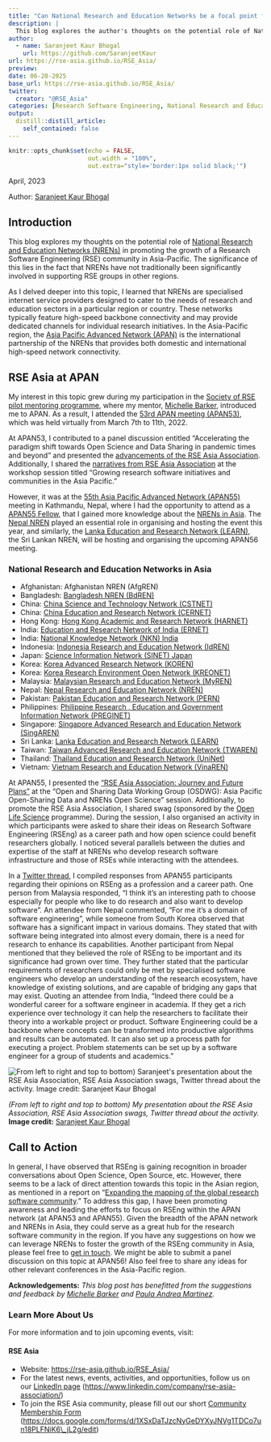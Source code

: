 ```yaml
---
title: "Can National Research and Education Networks be a focal point for Research Software Engineers in some regions?"
description: |
  This blog explores the author's thoughts on the potential role of National Research and Education Networks (NRENs) in promoting the growth of a Research Software Engineering (RSE) community in Asia-Pacific.
author:
  - name: Saranjeet Kaur Bhogal
    url: https://github.com/SaranjeetKaur
url: https://rse-asia.github.io/RSE_Asia/
preview: 
date: 06-28-2025
base_url: https://rse-asia.github.io/RSE_Asia/
twitter:
  creator: "@RSE_Asia"
categories: [Research Software Engineering, National Research and Education Network, NREN, Community Building, Experience Blog]
output:
  distill::distill_article:
    self_contained: false
---
```


```r
knitr::opts_chunk$set(echo = FALSE,
                      out.width = "100%",
                      out.extra="style='border:1px solid black;'")
```

April, 2023

Author: [Saranjeet Kaur Bhogal](https://saranjeetkaur.github.io/About-Me/)

## Introduction

This blog explores my thoughts on the potential role of [National Research and Education Networks (NRENs)](https://en.wikipedia.org/wiki/National_research_and_education_network) in promoting the growth of a Research Software Engineering (RSE) community in Asia-Pacific. The significance of this lies in the fact that NRENs have not traditionally been significantly involved in supporting RSE groups in other regions.

As I delved deeper into this topic, I learned that NRENs are specialised internet service providers designed to cater to the needs of research and education sectors in a particular region or country. These networks typically feature high-speed backbone connectivity and may provide dedicated channels for individual research initiatives. In the Asia-Pacific region, the [Asia Pacific Advanced Network (APAN)](https://apan.net) is the international partnership of the NRENs that provides both domestic and international high-speed network connectivity.

## RSE Asia at APAN

My interest in this topic grew during my participation in the [Society of RSE pilot mentoring programme](https://society-rse.org/events/pilot-mentoring-programme/), where my mentor, [Michelle Barker](https://www.linkedin.com/in/michelledbarker/), introduced me to APAN. As a result, I attended the [53rd APAN meeting (APAN53)](https://apan53.apan.net), which was held virtually from March 7th to 11th, 2022.

At APAN53, I contributed to a panel discussion entitled "Accelerating the paradigm shift towards Open Science and Data Sharing in pandemic times and beyond" and presented the [advancements of the RSE Asia Association](https://zenodo.org/record/7698570#.ZDV0Hi8Rp-U). Additionally, I shared the [narratives from RSE Asia Association](https://zenodo.org/record/7698591#.ZDV0Uy8Rp-U) at the workshop session titled "Growing research software initiatives and communities in the Asia Pacific."

However, it was at the [55th Asia Pacific Advanced Network (APAN55)](https://apan55.apan.net/) meeting in Kathmandu, Nepal, where I had the opportunity to attend as a [APAN55 Fellow](http://apan.net/fellowship/), that I gained more knowledge about the [NRENs in Asia](#national-research-and-education-networks-in-asia). The [Nepal NREN](https://www.nren.net.np) played an essential role in organising and hosting the event this year, and similarly, the [Lanka Education and Research Network (LEARN)](https://www.ac.lk), the Sri Lankan NREN, will be hosting and organising the upcoming APAN56 meeting.

### National Research and Education Networks in Asia

- Afghanistan: Afghanistan NREN (AfgREN)
- Bangladesh: [Bangladesh NREN (BdREN)](https://www.bdren.net.bd)
- China: [China Science and Technology Network (CSTNET)](https://www.cstcloud.net/cstnet.htm)
- China: [China Education and Research Network (CERNET)](https://www.edu.cn/english/)
- Hong Kong: [Hong Kong Academic and Research Network (HARNET)](https://www.jucc.edu.hk/harnet/)
- India: [Education and Research Network of India (ERNET)](https://ernet.in) 
- India: [National Knowledge Network (NKN) India](https://nkn.gov.in/en/)  
- Indonesia: [Indonesia Research and Education Network (IdREN)](https://idren.id)    
- Japan: [Science Information Network (SINET) Japan](https://www.sinet.ad.jp/en/aboutsinet-en)  
- Korea: [Korea Advanced Research Network (KOREN)](https://www.koren.kr/eng/index.asp)  
- Korea: [Korea Research Environment Open Network (KREONET)](https://www.kreonet.net/eng/)  
- Malaysia: [Malaysian Research and Education Network (MyREN)](https://www.myren.net.my)    
- Nepal: [Nepal Research and Education Network (NREN)](https://www.nren.net.np)    
- Pakistan: [Pakistan Education and Research Network (PERN)](https://pern.edu.pk)    
- Philippines: [Philippine Research , Education and Government Information Network (PREGINET)](https://asti.dost.gov.ph/projects/preginet/)   
- Singapore: [Singapore Advanced Research and Education Network (SingAREN)](https://www.singaren.net.sg)     
- Sri Lanka: [Lanka Education and Research Network (LEARN)](https://www.ac.lk)  
- Taiwan: [Taiwan Advanced Research and Education Network (TWAREN)](https://www.twaren.net/english/) 
- Thailand: [Thailand Education and Research Network (UniNet)](https://www.uni.net.th)    
- Vietnam: [Vietnam Research and Education Network (VinaREN)](https://www.vista.gov.vn/vinaren.html) 

At APAN55, I presented the ["RSE Asia Association: Journey and Future Plans"](https://zenodo.org/record/7817687) at the “Open and Sharing Data Working Group (OSDWG): Asia Pacific Open-Sharing Data and NRENs Open Science” session. Additionally, to promote the RSE Asia Association, I shared swag (sponsored by the [Open Life Science](https://openlifesci.org) programme). During the session, I also organised an activity in which participants were asked to share their ideas on Research Software Engineering (RSEng) as a career path and how open science could benefit researchers globally. I noticed several parallels between the duties and expertise of the staff at NRENs who develop research software infrastructure and those of RSEs while interacting with the attendees.

In a [Twitter thread](https://twitter.com/RSE_Asia/status/1635942735948414978?s=20), I compiled responses from APAN55 participants regarding their opinions on RSEng as a profession and a career path. One person from Malaysia responded, "I think it's an interesting path to choose especially for people who like to do research and also want to develop software". An attendee from Nepal commented, "For me it's a domain of software engineering”, while someone from South Korea observed that software has a significant impact in various domains. They stated that with software being integrated into almost every domain, there is a need for research to enhance its capabilities. Another participant from Nepal mentioned that they believed the role of RSEng to be important and its significance had grown over time. They further stated that the particular requirements of researchers could only be met by specialised software engineers who develop an understanding of the research ecosystem, have knowledge of existing solutions, and are capable of bridging any gaps that may exist. Quoting an attendee from India, "Indeed there could be a wonderful career for a software engineer in academia. If they get a rich experience over technology it can help the researchers to facilitate their theory into a workable project or product. Software Engineering could be a backbone where concepts can be transformed into productive algorithms and results can be automated. It can also set up a process path for executing a project. Problem statements can be set up by a software engineer for a group of students and academics."

<img src="APAN55_RSEAsia_Nepal.png" alt="From left to right and top to bottom) Saranjeet's presentation about the RSE Asia Association, RSE Asia Association swags, Twitter thread about the activity. Image credit: Saranjeet Kaur Bhogal"/>

_(From left to right and top to bottom) My presentation about the RSE Asia Association, RSE Asia Association swags, Twitter thread about the activity._ **Image credit:** [Saranjeet Kaur Bhogal](mailto:kaur.saranjeet3@gmail.com)

## Call to Action

In general, I have observed that RSEng is gaining recognition in broader conversations about Open Science, Open Source, etc. However, there seems to be a lack of direct attention towards this topic in the Asian region, as mentioned in a report on "[Expanding the mapping of the global research software community](/blog/2022-10/)." To address this gap, I have been promoting awareness and leading the efforts to focus on RSEng within the APAN network (at APAN53 and APAN55). Given the breadth of the APAN network and NRENs in Asia, they could serve as a great hub for the research software community in the region. If you have any suggestions on how we can leverage NRENs to foster the growth of the RSEng community in Asia, please feel free to [get in touch](mailto:kaur.saranjeet3@gmail.com). We might be able to submit a panel discussion on this topic at APAN56! Also feel free to share any ideas for other relevant conferences in the Asia-Pacific region.

**Acknowledgements:**
_This blog post has benefitted from the suggestions and feedback by [Michelle Barker](https://www.linkedin.com/in/michelledbarker/) and [Paula Andrea Martinez](https://www.linkedin.com/in/pambio/)._

### **Learn More About Us**

For more information and to join upcoming events, visit:

#### RSE Asia

-   Website: <https://rse-asia.github.io/RSE_Asia/>\
-   For the latest news, events, activities, and opportunities, follow us on our [LinkedIn page](https://www.linkedin.com/company/rse-asia-association/) (<https://www.linkedin.com/company/rse-asia-association/>)\
-   To join the RSE Asia community, please fill out our short [Community Membership Form](https://docs.google.com/forms/d/1XSxDaTJzcNyGeDYXyJNVg1TDCo7un18PLFNiK6_jL2g/edit) ([https://docs.google.com/forms/d/1XSxDaTJzcNyGeDYXyJNVg1TDCo7un18PLFNiK6\\\_jL2g/edit](https://docs.google.com/forms/d/1XSxDaTJzcNyGeDYXyJNVg1TDCo7un18PLFNiK6_jL2g/edit){.uri})
